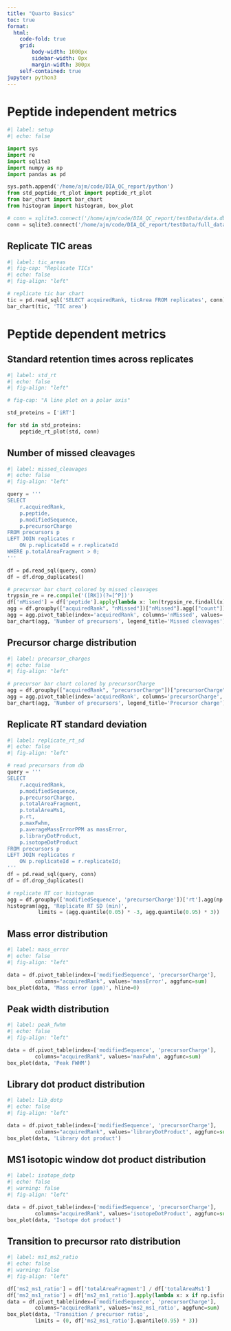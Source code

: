 ```yaml
---
title: "Quarto Basics"
toc: true
format:
  html:
    code-fold: true
    grid:
        body-width: 1000px
        sidebar-width: 0px
        margin-width: 300px
    self-contained: true
jupyter: python3
---
```


# Peptide independent metrics

```python
#| label: setup
#| echo: false

import sys
import re
import sqlite3
import numpy as np
import pandas as pd

sys.path.append('/home/ajm/code/DIA_QC_report/python')
from std_peptide_rt_plot import peptide_rt_plot
from bar_chart import bar_chart
from histogram import histogram, box_plot

# conn = sqlite3.connect('/home/ajm/code/DIA_QC_report/testData/data.db3')
conn = sqlite3.connect('/home/ajm/code/DIA_QC_report/testData/full_data.db3')
```

## Replicate TIC areas
```python
#| label: tic_areas
#| fig-cap: "Replicate TICs"
#| echo: false
#| fig-align: "left"

# replicate tic bar chart
tic = pd.read_sql('SELECT acquiredRank, ticArea FROM replicates', conn)
bar_chart(tic, 'TIC area')
```

# Peptide dependent metrics

## Standard retention times across replicates

```python
#| label: std_rt
#| echo: false
#| fig-align: "left"

# fig-cap: "A line plot on a polar axis"

std_proteins = ['iRT']

for std in std_proteins:
    peptide_rt_plot(std, conn)
```

## Number of missed cleavages

```python
#| label: missed_cleavages
#| echo: false
#| fig-align: "left"

query = '''
SELECT 
    r.acquiredRank,
    p.peptide,
    p.modifiedSequence,
    p.precursorCharge
FROM precursors p
LEFT JOIN replicates r
    ON p.replicateId = r.replicateId
WHERE p.totalAreaFragment > 0;
'''

df = pd.read_sql(query, conn)
df = df.drop_duplicates()

# precursor bar chart colored by missed cleavages
trypsin_re = re.compile('([RK])(?=[^P])')
df['nMissed'] = df['peptide'].apply(lambda x: len(trypsin_re.findall(x)))
agg = df.groupby(["acquiredRank", "nMissed"])["nMissed"].agg(["count"]).reset_index()
agg = agg.pivot_table(index='acquiredRank', columns='nMissed', values='count')
bar_chart(agg, 'Number of precursors', legend_title='Missed cleavages')
```

## Precursor charge distribution

```python
#| label: precursor_charges
#| echo: false
#| fig-align: "left"

# precursor bar chart colored by precursorCharge
agg = df.groupby(["acquiredRank", "precursorCharge"])["precursorCharge"].agg(["count"]).reset_index()
agg = agg.pivot_table(index='acquiredRank', columns='precursorCharge', values='count')
bar_chart(agg, 'Number of precursors', legend_title='Precursor charge')
```

## Replicate RT standard deviation

```python
#| label: replicate_rt_sd
#| echo: false
#| fig-align: "left"

# read precursors from db
query = '''
SELECT 
    r.acquiredRank,
    p.modifiedSequence,
    p.precursorCharge,
    p.totalAreaFragment,
    p.totalAreaMs1,
    p.rt,
    p.maxFwhm,
    p.averageMassErrorPPM as massError,
    p.libraryDotProduct,
    p.isotopeDotProduct
FROM precursors p
LEFT JOIN replicates r
    ON p.replicateId = r.replicateId;
'''
df = pd.read_sql(query, conn)
df = df.drop_duplicates()

# replicate RT cor histogram
agg = df.groupby(['modifiedSequence', 'precursorCharge'])['rt'].agg(np.std)
histogram(agg, 'Replicate RT SD (min)',
          limits = (agg.quantile(0.05) * -3, agg.quantile(0.95) * 3))
```


## Mass error distribution

```python
#| label: mass_error
#| echo: false
#| fig-align: "left"

data = df.pivot_table(index=['modifiedSequence', 'precursorCharge'],
         columns="acquiredRank", values='massError', aggfunc=sum)
box_plot(data, 'Mass error (ppm)', hline=0)
```

## Peak width distribution

```python
#| label: peak_fwhm
#| echo: false
#| fig-align: "left"

data = df.pivot_table(index=['modifiedSequence', 'precursorCharge'],
         columns="acquiredRank", values='maxFwhm', aggfunc=sum)
box_plot(data, 'Peak FWHM')
```


## Library dot product distribution

```python
#| label: lib_dotp
#| echo: false
#| fig-align: "left"

data = df.pivot_table(index=['modifiedSequence', 'precursorCharge'],
         columns="acquiredRank", values='libraryDotProduct', aggfunc=sum)
box_plot(data, 'Library dot product')
```


## MS1 isotopic window dot product distribution

```python
#| label: isotope_dotp
#| echo: false
#| warning: false
#| fig-align: "left"

data = df.pivot_table(index=['modifiedSequence', 'precursorCharge'],
         columns="acquiredRank", values='isotopeDotProduct', aggfunc=sum)
box_plot(data, 'Isotope dot product')
```

## Transition to precursor rato distribution

```python
#| label: ms1_ms2_ratio
#| echo: false
#| warning: false
#| fig-align: "left"

df['ms2_ms1_ratio'] = df['totalAreaFragment'] / df['totalAreaMs1']
df['ms2_ms1_ratio'] = df['ms2_ms1_ratio'].apply(lambda x: x if np.isfinite(x) else 0)
data = df.pivot_table(index=['modifiedSequence', 'precursorCharge'],
         columns="acquiredRank", values='ms2_ms1_ratio', aggfunc=sum)
box_plot(data, 'Transition / precursor ratio',
         limits = (0, df['ms2_ms1_ratio'].quantile(0.95) * 3))
```


